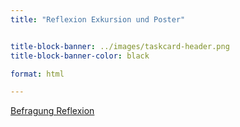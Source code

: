 ```yaml
---
title: "Reflexion Exkursion und Poster"


title-block-banner: ../images/taskcard-header.png
title-block-banner-color: black

format: html

---
```





[Befragung Reflexion](https://forms.gle/2rJRkX8XpNR1GDKx6)


